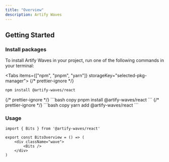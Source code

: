 ```yaml
---
title: "Overview"
description: Artify Waves
---
```



## Getting Started

### Install packages

To install Artify Waves in your project, run one of the following commands in your terminal:

<Tabs items={["npm", "pnpm", "yarn"]} storageKey="selected-pkg-manager">
  {/* prettier-ignore */}
  <Tab>
  ```bash copy
  npm install @artify-waves/react
  ```
  </Tab>
  {/* prettier-ignore */}
  <Tab>
  ```bash copy
  pnpm install @artify-waves/react
  ```
  </Tab>
  {/* prettier-ignore */}
  <Tab>
  ```bash copy
  yarn add @artify-waves/react
  ```
  </Tab>
</Tabs>

### Usage

```tsx
import { Bits } from '@artify-waves/react'

export const BitsOverview = () => (
    <div className="wave">
        <Bits />
    </div>
)
```
